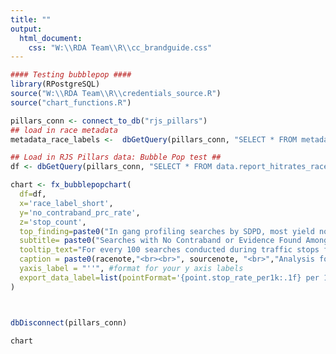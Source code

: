 ```yaml
---
title: ""
output:
  html_document:
    css: "W:\\RDA Team\\R\\cc_brandguide.css"
---
```

<!-- link to Google Font -->
<link href="https://fonts.googleapis.com/css2?family=Inter:wght@100;200;300;400;500;600;700;800;900&display=swap" rel="stylesheet">

```r

#### Testing bubblepop ####
library(RPostgreSQL)
source("W:\\RDA Team\\R\\credentials_source.R")
source("chart_functions.R")

pillars_conn <- connect_to_db("rjs_pillars")
## load in race metadata
metadata_race_labels <-  dbGetQuery(pillars_conn, "SELECT * FROM metadata_race_labels") %>% select(race_base, race_label_short, race_label_long)

## Load in RJS Pillars data: Bubble Pop test ##
df <- dbGetQuery(pillars_conn, "SELECT * FROM data.report_hitrates_race_ficard_person")  %>% filter(race!="total" & race != "nhpi" & race!= "aian" & !is.na(stop_count))  %>% left_join(metadata_race_labels, by = c("race" = "race_base")) %>% arrange(desc(no_contraband_prc_rate))

chart <- fx_bubblepopchart(
  df=df, 
  x='race_label_short', 
  y='no_contraband_prc_rate', 
  z='stop_count',
  top_finding=paste0("In gang profiling searches by SDPD, most yield no contraband and disproportionately target people of color."), # this is the top finding from the chart that gets used like a title
  subtitle= paste0("Searches with No Contraband or Evidence Found Among Gang Profiling Traffic Stops by Race"), # this is the more standard chart title that gets used as a subtitle
  tooltip_text="For every 100 searches conducted during traffic stops for individuals perceived as <b>{point.race_label_long:.1f}</b> in gang profiling, SDPD found no contraband/evidence in <b>{point.no_contraband_prc_rate:.1f}</b> stops, a total of <b>{point.stop_count:,0f}</b> biased searches.", # customize your tooltip as a statement, calling out rate and count
  caption = paste0(racenote,"<br><br>", sourcenote, "<br>","Analysis for all officer-initiated stops.","<br>"), # if necessary add a method note between the racenote and sourcenote with a line break, use racenote if graph includes data by race, and always use sourcenote. Each of these are standard objects across all charts
  yaxis_label = "''", #format for your y axis labels
  export_data_label=list(pointFormat='{point.stop_rate_per1k:.1f} per 1K')
)



dbDisconnect(pillars_conn)
```

```r
chart
```

<script>
  widg = document.getElementsByClassName('html-widget'); //find widgets
  for (let i = 0; i < widg.length; i++) { //loop through
    document.getElementsByClassName('highchart')[i].style.width = '100%'; //adjust width
    document.getElementsByClassName('highchart')[i].style.height = '100%'; //adjust height
  }
</script>
